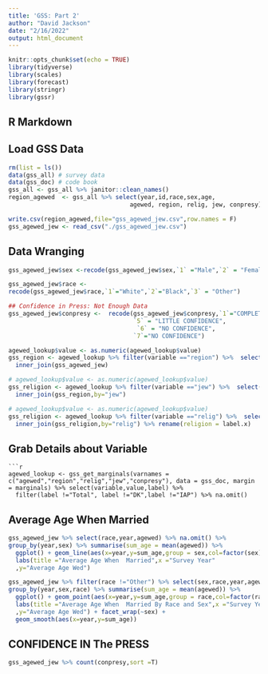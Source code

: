 ```yaml
---
title: 'GSS: Part 2'
author: "David Jackson"
date: "2/16/2022"
output: html_document
---
```


```r
knitr::opts_chunk$set(echo = TRUE)
library(tidyverse)
library(scales)
library(forecast)
library(stringr)
library(gssr)
```

## R Markdown

## Load GSS Data

```r
rm(list = ls())
data(gss_all) # survey data
data(gss_doc) # code book
gss_all <- gss_all %>% janitor::clean_names()
region_agewed  <- gss_all %>% select(year,id,race,sex,age,
                                  agewed, region, relig, jew, conpresy)
```
```r
write.csv(region_agewed,file="gss_agewed_jew.csv",row.names = F)
gss_agewed_jew <- read_csv("./gss_agewed_jew.csv")
```

## Data Wranging


```r
gss_agewed_jew$sex <-recode(gss_agewed_jew$sex,`1` ="Male",`2` = "Female")

gss_agewed_jew$race <- 
recode(gss_agewed_jew$race,`1`="White",`2`="Black",`3` = "Other")
```

```r
## Confidence in Press: Not Enough Data
gss_agewed_jew$conpresy <-  recode(gss_agewed_jew$conpresy,`1`="COMPLETE CONFIDENCE",`2` ="COMPLETE CONFIDENCE",`3` = "COMPLETE CONFIDENCE",`4` = "Not Opion",
                                   `5` = "LITTLE CONFIDENCE",
                                    `6` = "NO CONFIDENCE",
                                   `7`="NO CONFIDENCE")
```

```r
agewed_lookup$value <- as.numeric(agewed_lookup$value)
gss_region <- agewed_lookup %>% filter(variable =="region") %>%  select(value,label) %>% rename(region = value) %>%
  inner_join(gss_agewed_jew)
```

```r
# agewed_lookup$value <- as.numeric(agewed_lookup$value)
gss_religion <- agewed_lookup %>% filter(variable =="jew") %>%  select(value,label) %>% rename(jew = value) %>%
  inner_join(gss_region,by="jew") 
```

```r
# agewed_lookup$value <- as.numeric(agewed_lookup$value)
gss_religion <- agewed_lookup %>% filter(variable =="relig") %>%  select(value,label) %>% rename(relig = value) %>%
  inner_join(gss_religion,by="relig") %>% rename(religion = label.x) 
```

## Grab Details about Variable
```
```r
agewed_lookup <- gss_get_marginals(varnames = c("agewed","region","relig","jew","conpresy"), data = gss_doc, margin = marginals) %>% select(variable,value,label) %>% 
  filter(label !="Total", label !="DK",label !="IAP") %>% na.omit()
```

## Average Age When Married

```r

gss_agewed_jew %>% select(race,year,agewed) %>% na.omit() %>%
group_by(year,sex) %>% summarise(sum_age = mean(agewed)) %>%
  ggplot() + geom_line(aes(x=year,y=sum_age,group = sex,col=factor(sex)),lwd=1) +
  labs(title ="Average Age When  Married",x ="Survey Year"
  ,y="Average Age Wed")
```
```r

gss_agewed_jew %>% filter(race !="Other") %>% select(sex,race,year,agewed) %>% na.omit() %>%
group_by(year,sex,race) %>% summarise(sum_age = mean(agewed)) %>%
  ggplot() + geom_point(aes(x=year,y=sum_age,group = race,col=factor(race)),lwd=1) +
  labs(title ="Average Age When  Married By Race and Sex",x ="Survey Year"
  ,y="Average Age Wed") + facet_wrap(~sex) +
  geom_smooth(aes(x=year,y=sum_age))
```

##  CONFIDENCE IN The PRESS

```r
gss_agewed_jew %>% count(conpresy,sort =T)
```


